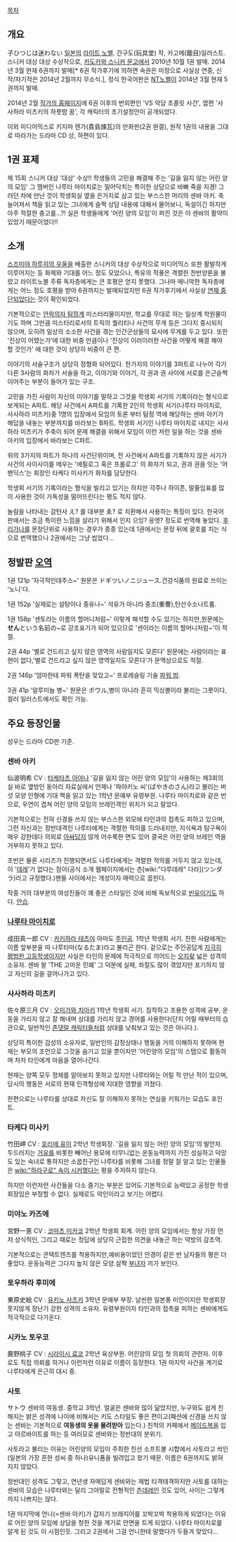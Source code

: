 [[목차]]

== 개요 ==
子ひつじは迷わない
[[일본]]의 [[라이트 노벨]]. 간구도(玩具堂) 작, 카고메(籠目)일러스트. 스니커 대상 대상 수상작으로, [[카도카와 스니커 문고]]에서 2010년 10월 1권 발매. 2014년 3월 현재 6권까지 발매[* 6권 작가후기에 의하면 속권은 미정으로 사실상 연중, 신작/차기작은 2014년 2월까지 무소식.], 정식 한국어판은 [[NT노벨]]이 2014년 3월 현재 5권까지 발매.

2014년 2월 [http://book.geocities.jp/aoaoao3_0224/gallery_p.htm 작가의 홈페이지]에 6권 이후의 번외편인 'VS 악담 초콜릿 사건', 엽편 '사사하라 미츠키의 하룻밤 꿈', 각 캐릭터의 초기설정안이 공개되었다.

이외 미디어믹스로 키지마 렌가(貴島煉瓦)의 만화판(2권 완결), 원작 1권의 내용을 그대로 따라가는 드라마 CD 상, 하편이 있다.

== 1권 표제 ==
제 15회 스니커 대상 '대상' 수상!!
학생들의 고민을 해결해 주는 '길을 잃지 않는 어린 양의 모임' 그 멤버인 나루타 마이치로는 밀어닥치는 특이한 상담으로 바빠 죽을 지경! 그러던 차에 만난 것이 학생회실 옆을 은거지로 삼고 있는 부스스한 머리의 센바 아키. 축 늘어져서 책을 읽고 있는 그녀에게 슬쩍 상담 내용에 대해서 물어보니, 독설이긴 하지만 아주 적절한 충고를...?! 실은 학생들에게 '어린 양의 모임'이 퍼진 것은 이 센바의 활약이 있었기 때문이었다!!

== 소개 ==
[[스즈미야 하루히의 우울]]을 배출한 스니커의 대상 수상작으로 미디어믹스 또한 활발하게 이루어지는 등 화제와 기대를 어느 정도 모았으나, 특유의 작풍은 격렬한 찬반양론을 불렀고 라이트노블 주류 독자층에게는 큰 호평은 얻지 못했다. 그나마 매니악한 독자층에게는 어느 정도 호평을 받아 6권까지는 발매되었지만 6권 작가후기에서 사실상 [[연재 중단]]되었다는 것이 확인되었다.

기본적으로는 [[안락의자 탐정]]계 미스터리물이지만, 학교를 무대로 하는 일상계 학원물이기도 하며 그만큼 미스터리로서의 트릭의 퀄리티나 사건의 무게 등은 그다지 중시되지 않으며, 오히려 일상의 소소한 사건을 겪는 인간군상들의 묘사에 무게를 두고 있다. 또한 '진상이 어땠는가'에 대한 비중 만큼이나 '진상이 이러이러한 사건을 어떻게 해결 해야 할 것인가' 에 대한 것이 상당히 비중이 큰 편.

이야기의 서술구조가 상당히 정형화 되어있다. 한가지의 이야기를 3파트로 나누어 각기 다른 3사람의 화자가 서술을 하고, 이야기와 이야기, 각 권과 권 사이에 서로를 은근슬쩍 이어주는 부분이 들어가 있는 구조.

고민을 가진 사람이 자신의 이야기를 말하고 그것을 학생회 서기의 기록이라는 형식으로 보게되는 A파트.
해당 사건에서 A파트를 기록한 2인의 학생회 서기(나루타 마이치로, 사사하라 미츠키)중 1명의 입장에서 모임의 토론 부터 탐정 역에 해당하는 센바 아키가 해답을 내놓는 부분까지를 바라보는 B파트.
학생회 서기인 나루타 마이치로 내지는 사사하라 미츠키가 주축이 되어 문제 해결을 위해서 모임이 이런 저런 일을 하는 것을 센바 아키의 입장에서 바라보는 C파트.

위의 3가지의 파트가 하나의 사건단위이며, 전 사건에서 A파트를 기록하지 않은 서기가 사건의 사이사이를 메우는 '에필로그 혹은 프롤로그' 의 화자가 되고, 권과 권을 잇는 '어펜딕스'는 회장인 타케다 미사키가 화자를 담당한다.

학생회 서기의 기록이라는 형식을 빌리고 있기는 하지만 각주나 하이픈, 말줄임표를 많이 사용한 것이 가독성을 떨어뜨린다는 평도 적지 않다.

놀람을 나타내는 감탄사 え? 를 대부분 ゑ? 로 치환해서 사용하는 특징이 있다. 한국어판에서는 조금 특이한 느낌을 살리기 위해서 인지 으잉? 응엣? 정도로 번역해 놓았다. [[후리가나]]를 문장단위로 사용하는 경우가 종종 있는데 1권에서는 문장 뒤에 괄호를 치는 식으로 번역했으나 2권에서는 그냥 씹었다...

== 정발판 [[오역]] ==
1권 121p '자극적인데주스~'
원문은 ドギツいノニジュース.건강식품의 원료로 쓰이는 '노니'다.

1권 152p '실제로는 설탕이나 중유나~'
석유가 아니라 중조(重曹),탄산수소나트륨.

1권 158p '센토라는 이름의 할머니처럼~'
이렇게 해석할 수도 있기는 하지만,원문에는 '''せん'''という名前の~로 강조표기가 되어 있으므로 '센이라는 이름의 할머니처럼~'이 적절.

2권 44p '별로 건드리고 싶지 않은 영역의 사람일지도 모른다'
원문에는 사람이라는 표현이 없다,'별로 건드리고 싶지 않은 영역일지도 모른다'가 문맥상으로도 적절.

2권 146p '엄마한테 파워 폭탄을 맞았고~'
프로레슬링 기술 [[파워 밤]].

3권 41p '알루미늄 병~'
원문은 ボウル,병이 아니라 흔히 믹싱볼이라 불리는 그릇이다,컬러 일러스트에서도 확인 가능.

== 주요 등장인물 ==
성우는 드라마 CD판 기준.
=== 센바 아키 ===
仙波明希 CV : [[타케타츠 아야나]]
'길을 잃지 않는 어린 양의 모임'이 사용하는 제3회의실 바로 옆방인 동아리 자료실에서 언제나 '파야키노 씨'(ぱやきのさん)라고 불리는 버섯 모양 인형에 기대 책을 읽고 있는 1학년 문예부 유령부원. 나루타 마이치로와 같은 반으로, 우연이 겹쳐 어린 양의 모임의 브레인격인 위치가 되고 말았다.

기본적으로는 전혀 신경을 쓰지 않는 부스스한 외모에 타인과의 접촉도 피하고 있으며, 그런 자신과는 정반대격인 나루타에게는 격렬한 적의를 드러내지만, 지식욕과 탐구욕이 매우 강한데다 의외로 [[아싸]]답지 않게 어수룩한 면도 있어 결국은 어린 양의 브레인 역을 거부하지 못하고 있다.

초반은 물론 시리즈가 진행되면서도 나루타에게는 격렬한 적의를 거두지 않고 있는데, 이 '[[데레]]'가 없다는 점이(공식 소개 웹페이지에서는 츤[wiki:"다루데레" 다라](ツンダラ)라고 규정했다.)팬들 사이에서는 개성이자 매력으로 꼽힌다.

작중 거의 대부분의 여성진들이 꽤 좋은 스타일인 것에 비해 독보적으로 [[빈유]]이기도 하다. [[안습]].

=== [[나루타 마이치로]] ===
成田真一郎 CV : [[카키하라 테츠야]]
아마도 [[주인공]]. 1학년 학생회 서기. 친한 사람에게는 이름 앞부분을 따 나루타마(なるたま)라고 불리곤 한다. 겉으로는 주인공답게 [[지극히 평범한 고등학생]]이지만 사실은 타인의 문제에 적극적으로 끼어드는 [[오지랖]] 넓은 성격의 소유자. 센바 왈 'THE 고마운 민폐' 그 덕분에 실패, 좌절도 많이 겪었지만 포기하지 않고 자신의 길을 걸어나가고 있다.

=== 사사하라 미츠키 ===
佐々原三月 CV : [[오미가와 치아키]]
1학년 학생회 서기. 침착하고 조용한 성격에 공부, 운동을 가리지 않고 잘 해내며 상대를 가리지 않고 경어를 사용한다(단지 어릴 때부터의 습관으로, 일반적인 [[존댓말 캐릭터]]들처럼 상대를 낮춰보고 있는 것은 아니다.).

상당히 특이한 감성의 소유자로, 일반인의 감정상태나 행동을 거의 이해하지 못하며 현재는 부모의 조언으로 그것을 숨기고 있을 뿐이지만 '어린양의 모임'의 스탭으로 활동하며 차차 타인에게 마음을 열어나간다.

현재는 양쪽 모두 정체를 알아보지 못하고 있지만 나루타와는 어릴 적 만난 적이 있으며, 당시의 행동은 서로의 현재 인격형성에 지대한 영향을 끼쳤다.

한편으로는 나루타를 상대로 자신도 잘 이해하지 못하는 연심을 키워가는 모습도 포인트.

=== 타케다 미사키 ===
竹田岬 CV : [[호리에 유이]]
2학년 학생회장. '길을 잃지 않는 어린 양의 모임'의 발안자. 두드러지는 [[거유]]를 비롯한 빼어난 용모에 터무니없는 운동능력까지 가진 성실하고 덕망도 있는 숙녀로 통하지만 소꿉친구인 나루타를 비롯해 그녀를 정말 잘 알고 있는 인물들은 [[wiki:"하라구로" 속이 시커멓다는]] 평을 주저하지 않는다.

하지만 이런저런 사건들을 다소 즐기는 부분은 있어도 기본적으로 능력있고 공정한 학생회장임은 부정할 수 없다. 실제로도 악인이라고 보기는 어렵다.

=== 미야노 카즈에 ===
宮野一恵 CV : [[코마츠 미카코]]
2학년 학생회 회계. 어린 양의 모임에서는 항상 가장 먼저 상식적인, 그리고 때로는 정답에 상당히 근접한 의견을 내놓곤 하는 약방의 감초역.

기본적으로는 콘택트렌즈를 착용하지만,예비용이었던 안경이 같은 반 남자들의 평은 더 좋았다. 운동능력은 그다지 높지 않은 모양.살짝 [[부녀자]] 끼가 보인다.

=== 토우하라 후미에 ===
東原史絵 CV : [[유키노 사츠키]]
3학년 문예부 부장. 날씬한 일본풍 미인이지만 학생회장 못지않게 장난기 강한 성격의 소유자. 유령부원이자 타인과의 접촉을 피하는 센바에게도 적극적으로 다가온다.

=== 시카노 토우코 ===
鹿野桃子 CV : [[시라이시 료코]]
2학년 육상부원. 어린양의 모임 첫 의뢰의 관련자. 이후로도 직접 의뢰를 하거나 이런저런 이유로 이름이 등장한다. 1권 마지막 사건을 계기로 나루타에게 은근히 대시 중.

=== 사토 ===
サトウ
센바의 여동생. 중학교 3학년. 얼굴은 센바와 많이 닮았지만, 누구와도 쉽게 친해지는 밝은 성격에 나이에 비해서는 키도 스타일도 좋은 편이고(패션에 신경을 쓰지 않는 센바는 기본적으로 '''여동생의 옷을 물려받아''' 입는다.) 친척의 카페에서 [[메이드복]]을 입고 아르바이트를 하는 등 여러모로 센바와는 정반대의 분위기.

사토라고 불리는 이유는 어린양의 모임이 주최한 친선 소프트볼 시합에서 사토라고 씌인(일본의 가장 흔한 성씨 중 하나)유니폼을 빌려입고 왔기 때문. 이름은 6권까지도 밝혀지지 않았다.

정반대인 성격도 그렇고, 연년생 자매답게 센바와는 제법 티격태격하지만 사토를 대하는 센바의 모습은 나루타와는 달리 그야말로 전형적인 [[츤데레]]인 것도 있어, 사이는 그렇게까지 나쁘지는 않다.

1권 마지막에 언니(=센바 아키)가 갑자기 브래지어를 꼬박꼬박 착용하게 되었다는 이유로 어린 양의 모임에 상담을 청한 것을 계기로 안면을 트게 되었다. 나루타 마이치로를 알게 된 것도 이 시점인듯. 그리고 2권에서 그걸 언니한테 말했다가 두들겨 맞았다...
